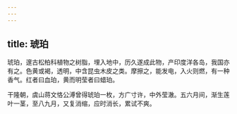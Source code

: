 ```yaml
---
---
---
```

title: 琥珀
---



琥珀，邃古松柏科植物之树脂，埋入地中，历久遂成此物，产印度洋各岛，我国亦有之。色黄或褐，透明，中含昆虫木皮之类。摩擦之，能发电，入火则燃，有一种香气。红者曰血珀，黄而明莹者曰蜡珀。

干隆朝，虞山蒋文恪公溥曾得琥珀一枚，方广寸许，中外莹澈。五六月间，渐生莲叶一茎，至八九月，又复消缩，应时消长，累试不爽。